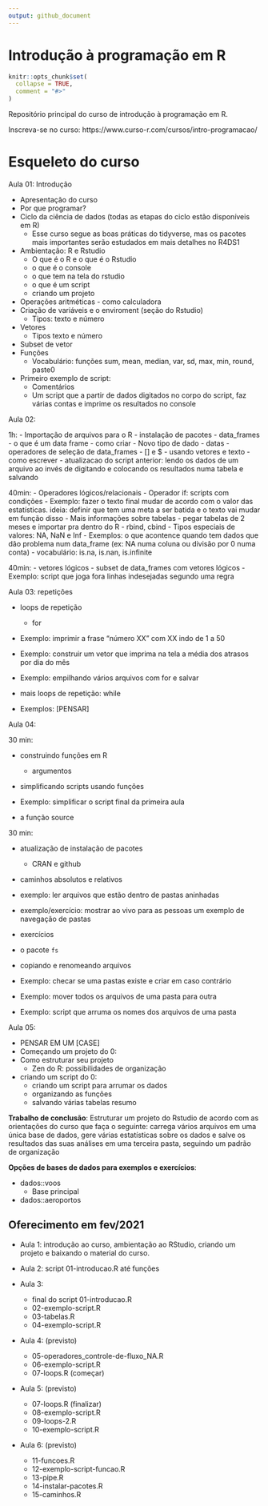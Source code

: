 ```yaml
---
output: github_document
---
```


# Introdução à programação em R

<!-- README.md is generated from README.Rmd. Please edit that file -->

```r
knitr::opts_chunk$set(
  collapse = TRUE,
  comment = "#>"
)
```

Repositório principal do curso de introdução à programação em R.

Inscreva-se no curso: https://www.curso-r.com/cursos/intro-programacao/

# Esqueleto do curso

Aula 01: Introdução

- Apresentação do curso
- Por que programar?
- Ciclo da ciência de dados (todas as etapas do ciclo estão disponíveis em R)
  - Esse curso segue as boas práticas do tidyverse, mas os pacotes mais importantes serão 
  estudados em mais detalhes no R4DS1
- Ambientação: R e Rstudio
  - O que é o R e o que é o Rstudio
  - o que é o console
  - o que tem na tela do rstudio
  - o que é um script
  - criando um projeto
- Operações aritméticas - como calculadora
- Criação de variáveis e o enviroment (seção do Rstudio)
  - Tipos: texto e número
- Vetores
  - Tipos texto e número
- Subset de vetor
- Funções
  - Vocabulário: funções sum, mean, median, var, sd, max, min, round, paste0
- Primeiro exemplo de script:
  - Comentários
  - Um script que a partir de dados digitados no corpo do script, faz várias contas e imprime
  os resultados no console

Aula 02: 

1h:
- Importação de arquivos para o R
  - instalação de pacotes
  - data_frames
  - o que é um data frame
  - como criar
- Novo tipo de dado
  - datas
- operadores de seleção de data_frames
  - [] e $
  - usando vetores e texto
  - como escrever
- atualizacao do script anterior: lendo os dados de um arquivo ao invés de digitando e colocando os resultados numa tabela e salvando

40min: 
  - Operadores lógicos/relacionais
- Operador if: scripts com condições
- Exemplo: fazer o texto final mudar de acordo com o valor das estatísticas. ideia: definir que tem uma meta a ser 
batida e o texto vai mudar em função disso
- Mais informações sobre tabelas
  - pegar tabelas de 2 meses e importar pra dentro do R
  - rbind, cbind
  - Tipos especiais de valores: NA, NaN e Inf
- Exemplos: o que acontence quando tem dados que dão problema num data_frame (ex: NA numa coluna ou divisão por 0 numa conta)
  - vocabulário: is.na, is.nan, is.infinite

40min:
- vetores lógicos
- subset de data_frames com vetores lógicos
- Exemplo: script que joga fora linhas indesejadas segundo uma regra

Aula 03: repetições

- loops de repetição
  - for
  
- Exemplo: imprimir a frase "número XX" com XX indo de 1 a 50
- Exemplo: construir um vetor que imprima na tela a média dos atrasos por dia do mês
- Exemplo: empilhando vários arquivos com for e salvar

- mais loops de repetição: while

- Exemplos: [PENSAR]
  
Aula 04: 

30 min:

- construindo funções em R
  - argumentos
- simplificando scripts usando funções

- Exemplo: simplificar o script final da primeira aula

- a função source 

30 min:

- atualização de instalação de pacotes
  - CRAN e github
  
- caminhos absolutos e relativos

- exemplo: ler arquivos que estão dentro de pastas aninhadas
- exemplo/exercício: mostrar ao vivo para as pessoas um exemplo de navegação de pastas
- exercícios

- o pacote `fs`
- copiando e renomeando arquivos

- Exemplo: checar se uma pastas existe e criar em caso contrário
- Exemplo: mover todos os arquivos de uma pasta para outra
- Exemplo: script que arruma os nomes dos arquivos de uma pasta
    
Aula 05: 

- PENSAR EM UM [CASE]
- Começando um projeto do 0:
- Como estruturar seu projeto
  - Zen do R: possibilidades de organização
- criando um script do 0:
  - criando um script para arrumar os dados
  - organizando as funções
  - salvando várias tabelas resumo

**Trabalho de conclusão**: Estruturar um projeto do Rstudio de acordo com as orientações do curso que faça o seguinte: carrega vários arquivos em uma única base de dados, gere várias estatísticas sobre os dados e salve os resultados das suas análises em uma terceira pasta, seguindo um padrão de organização

**Opções de bases de dados para exemplos e exercícios**:

- dados::voos
    - Base principal
- dados::aeroportos
 
## Oferecimento em fev/2021

- Aula 1: introdução ao curso, ambientação ao RStudio, criando um projeto e baixando o material do curso.

- Aula 2: script 01-introducao.R até funções

- Aula 3: 
  - final do script 01-introducao.R
  - 02-exemplo-script.R
  - 03-tabelas.R
  - 04-exemplo-script.R
  
- Aula 4: (previsto)
  - 05-operadores_controle-de-fluxo_NA.R
  - 06-exemplo-script.R
  - 07-loops.R (começar)
  

- Aula 5: (previsto)
  - 07-loops.R (finalizar)
  - 08-exemplo-script.R
  - 09-loops-2.R 
  - 10-exemplo-script.R
  
- Aula 6:  (previsto)
  - 11-funcoes.R
  - 12-exemplo-script-funcao.R
  - 13-pipe.R
  - 14-instalar-pacotes.R
  - 15-caminhos.R




